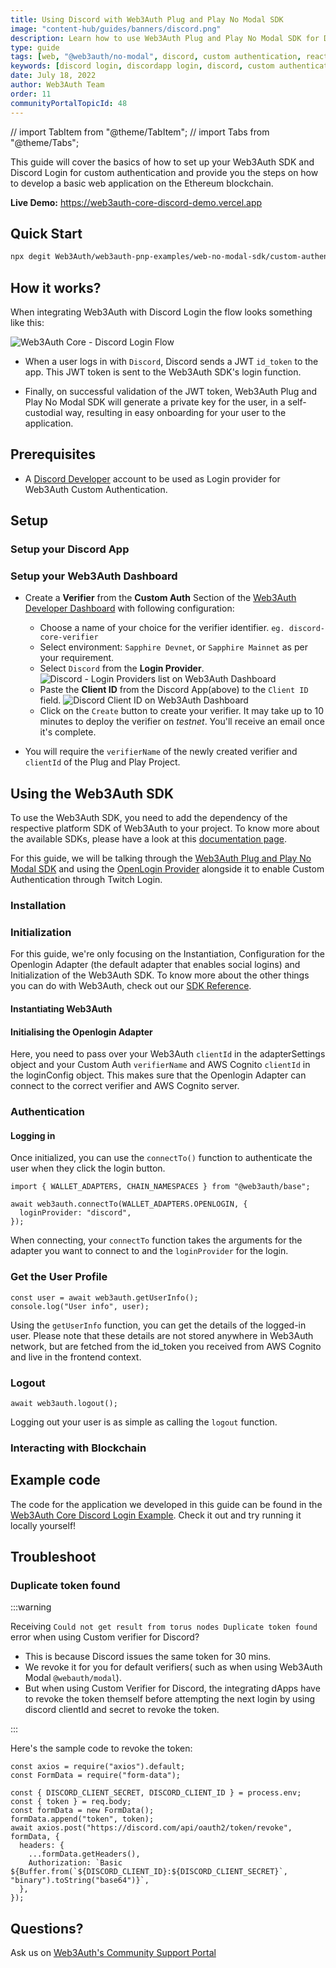 ```yaml
---
title: Using Discord with Web3Auth Plug and Play No Modal SDK
image: "content-hub/guides/banners/discord.png"
description: Learn how to use Web3Auth Plug and Play No Modal SDK for Discord login using Custom Authentication.
type: guide
tags: [web, "@web3auth/no-modal", discord, custom authentication, react, ethereum]
keywords: [discord login, discordapp login, discord, custom authentication, react, ethereum, solana]
date: July 18, 2022
author: Web3Auth Team
order: 11
communityPortalTopicId: 48
---
```


// import TabItem from "@theme/TabItem";
// import Tabs from "@theme/Tabs";

<SEO
  title="Using Discord with Web3Auth Plug and Play No Modal SDK"
  description="This guide will cover the basics of how to set up your Web3Auth Plug and Play No Modal SDK and Discord Login for the custom authentication and provide you the steps on how to develop a basic web application on the Ethereum blockchain."
  image="https://web3auth.io/docs/content-hub/guides/banners/discord.png"
  slug="/content-hub/guides/discord"
/>

This guide will cover the basics of how to set up your Web3Auth SDK and Discord Login for custom authentication and provide you the steps on how to
develop a basic web application on the Ethereum blockchain.

**Live Demo:** https://web3auth-core-discord-demo.vercel.app

## Quick Start

```bash
npx degit Web3Auth/web3auth-pnp-examples/web-no-modal-sdk/custom-authentication/single-verifier-examples/discord-no-modal-example w3a-discord-demo && cd w3a-discord-demo && npm install && npm run start
```

## How it works?

When integrating Web3Auth with Discord Login the flow looks something like this:

![Web3Auth Core - Discord Login Flow](/images/implicit-flow.svg)

- When a user logs in with `Discord`, Discord sends a JWT `id_token` to the app. This JWT token is sent to the Web3Auth SDK's login function.

- Finally, on successful validation of the JWT token, Web3Auth Plug and Play No Modal SDK will generate a private key for the user, in a
  self-custodial way, resulting in easy onboarding for your user to the application.

## Prerequisites

<Web3AuthPrerequisites />

- A [Discord Developer](https://discord.com/developers/applications) account to be used as Login provider for Web3Auth Custom Authentication.

## Setup

### Setup your Discord App

<DiscordSetup />

### Setup your Web3Auth Dashboard

<SetupWeb3AuthDashboard />

- Create a **Verifier** from the **Custom Auth** Section of the [Web3Auth Developer Dashboard](https://dashboard.web3auth.io/) with following
  configuration:

  - Choose a name of your choice for the verifier identifier. `eg. discord-core-verifier`
  - Select environment: `Sapphire Devnet`, or `Sapphire Mainnet` as per your requirement.
  - Select `Discord` from the **Login Provider**. ![Discord - Login Providers list on Web3Auth Dashboard](/images/dashboard/create-verifier.png)
  - Paste the **Client ID** from the Discord App(above) to the `Client ID` field.
    ![Discord Client ID on Web3Auth Dashboard](/images/dashboard/create-verifier-discord.png)
  - Click on the `Create` button to create your verifier. It may take up to 10 minutes to deploy the verifier on _testnet_. You'll receive an email
    once it's complete.

- You will require the `verifierName` of the newly created verifier and `clientId` of the Plug and Play Project.

## Using the Web3Auth SDK

To use the Web3Auth SDK, you need to add the dependency of the respective platform SDK of Web3Auth to your project. To know more about the available
SDKs, please have a look at this [documentation page](/sdk).

For this guide, we will be talking through the [Web3Auth Plug and Play No Modal SDK](/sdk/pnp/web/no-modal) and using the
[OpenLogin Provider](/sdk/pnp/web/adapters/openlogin) alongside it to enable Custom Authentication through Twitch Login.

<SetupBaseProject />

### Installation

<Installation />

### Initialization

<InitializationIntro />

For this guide, we're only focusing on the Instantiation, Configuration for the Openlogin Adapter (the default adapter that enables social logins) and
Initialization of the Web3Auth SDK. To know more about the other things you can do with Web3Auth, check out our
[SDK Reference](/sdk/pnp/web/no-modal).

#### Instantiating Web3Auth

<InstantiationWeb3Auth />

#### Initialising the Openlogin Adapter

<OpenloginConfigCodeDiscord />

Here, you need to pass over your Web3Auth `clientId` in the adapterSettings object and your Custom Auth `verifierName` and AWS Cognito `clientId` in
the loginConfig object. This makes sure that the Openlogin Adapter can connect to the correct verifier and AWS Cognito server.

<InitializationWeb3Auth />

### Authentication

#### Logging in

Once initialized, you can use the `connectTo()` function to authenticate the user when they click the login button.

```tsx
import { WALLET_ADAPTERS, CHAIN_NAMESPACES } from "@web3auth/base";

await web3auth.connectTo(WALLET_ADAPTERS.OPENLOGIN, {
  loginProvider: "discord",
});
```

When connecting, your `connectTo` function takes the arguments for the adapter you want to connect to and the `loginProvider` for the login.

### Get the User Profile

```tsx
const user = await web3auth.getUserInfo();
console.log("User info", user);
```

Using the `getUserInfo` function, you can get the details of the logged-in user. Please note that these details are not stored anywhere in Web3Auth
network, but are fetched from the id_token you received from AWS Cognito and live in the frontend context.

### Logout

```tsx
await web3auth.logout();
```

Logging out your user is as simple as calling the `logout` function.

### Interacting with Blockchain

<InteractingWithBlockchain />

## Example code

The code for the application we developed in this guide can be found in the
[Web3Auth Core Discord Login Example](https://github.com/Web3Auth/web3auth-pnp-examples/tree/main/web-no-modal-sdk/custom-authentication/single-verifier-examples/discord-no-modal-example).
Check it out and try running it locally yourself!

## Troubleshoot

### Duplicate token found

:::warning

Receiving `Could not get result from torus nodes Duplicate token found` error when using Custom verifier for Discord?

- This is because Discord issues the same token for 30 mins.
- We revoke it for you for default verifiers( such as when using Web3Auth Modal `@webauth/modal`).
- But when using Custom Verifier for Discord, the integrating dApps have to revoke the token themself before attempting the next login by using
  discord clientId and secret to revoke the token.

:::

Here's the sample code to revoke the token:

```tsx
const axios = require("axios").default;
const FormData = require("form-data");

const { DISCORD_CLIENT_SECRET, DISCORD_CLIENT_ID } = process.env;
const { token } = req.body;
const formData = new FormData();
formData.append("token", token);
await axios.post("https://discord.com/api/oauth2/token/revoke", formData, {
  headers: {
    ...formData.getHeaders(),
    Authorization: `Basic ${Buffer.from(`${DISCORD_CLIENT_ID}:${DISCORD_CLIENT_SECRET}`, "binary").toString("base64")}`,
  },
});
```

## Questions?

Ask us on [Web3Auth's Community Support Portal](https://web3auth.io/community)
